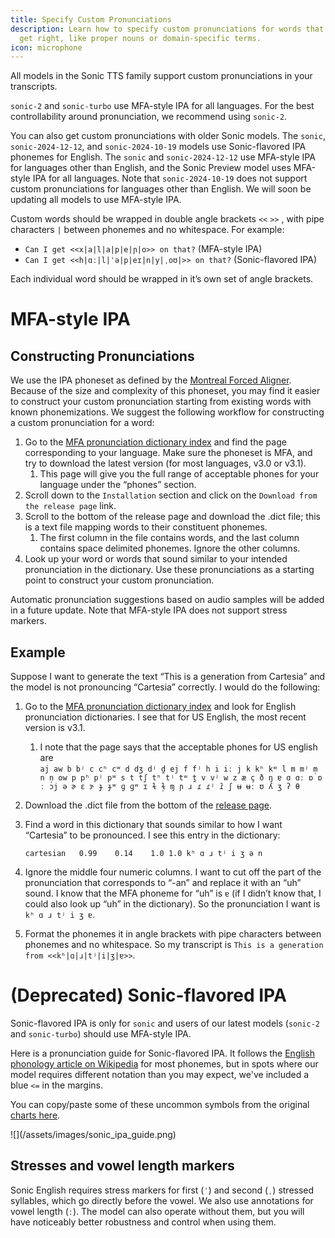 ---
title: Specify Custom Pronunciations
description: Learn how to specify custom pronunciations for words that are hard to
  get right, like proper nouns or domain-specific terms.
icon: microphone
---
All models in the Sonic TTS family support custom pronunciations in your transcripts.

`sonic-2` and `sonic-turbo` use MFA-style IPA for all languages.
For the best controllability around pronunciation, we recommend using `sonic-2`.

You can also get custom pronunciations with older Sonic models.
The `sonic`, `sonic-2024-12-12`, and `sonic-2024-10-19` models use Sonic-flavored IPA phonemes for English.
The `sonic` and `sonic-2024-12-12` use MFA-style IPA for languages other than English, and the Sonic Preview model uses MFA-style IPA for all languages.
Note that `sonic-2024-10-19` does not support custom pronunciations for languages other than English.
We will soon be updating all models to use MFA-style IPA.

Custom words should be wrapped in double angle brackets `<<` `>>` , with pipe characters `|` between phonemes and no whitespace.
For example:

- `Can I get <<x|a|l|a|p|e|ɲ|o>> on that?` (MFA-style IPA)
- `Can I get <<h|ɑː|l|ˈə|p|eɪ|n|y|ˌoʊ|>> on that?` (Sonic-flavored IPA)

Each individual word should be wrapped in it’s own set of angle brackets.

# MFA-style IPA

## Constructing Pronunciations

We use the IPA phoneset as defined by the [Montreal Forced Aligner](https://montreal-forced-aligner.readthedocs.io/en/latest/). Because of the size and complexity of this phoneset, you may find it easier to construct your custom pronunciation starting from existing words with known phonemizations. We suggest the following workflow for constructing a custom pronunciation for a word:

1. Go to the [MFA pronunciation dictionary index](https://mfa-models.readthedocs.io/en/latest/dictionary/index.html) and find the page corresponding to your language. Make sure the phoneset is MFA, and try to download the latest version (for most languages, v3.0 or v3.1).
   1. This page will give you the full range of acceptable phones for your language under the “phones” section.
2. Scroll down to the `Installation` section and click on the `Download from the release page` link.
3. Scroll to the bottom of the release page and download the .dict file; this is a text file mapping words to their constituent phonemes.
   1. The first column in the file contains words, and the last column contains space delimited phonemes. Ignore the other columns.
4. Look up your word or words that sound similar to your intended pronunciation in the dictionary. Use these pronunciations as a starting point to construct your custom pronunciation.

Automatic pronunciation suggestions based on audio samples will be added in a future update. Note that MFA-style IPA does not support stress markers.

## Example

Suppose I want to generate the text “This is a generation from Cartesia” and the model is not pronouncing “Cartesia” correctly. I would do the following:

1. Go to the [MFA pronunciation dictionary index](https://mfa-models.readthedocs.io/en/latest/dictionary/index.html) and look for English pronunciation dictionaries. I see that for US English, the most recent version is v3.1.
   1. I note that the page says that the acceptable phones for US english are `aj aw b bʲ c cʰ cʷ d dʒ dʲ d̪ ej f fʲ h i iː j k kʰ kʷ l m mʲ m̩ n n̩ ow p pʰ pʲ pʷ s t tʃ tʰ tʲ tʷ t̪ v vʲ w z æ ç ð ŋ ɐ ɑ ɑː ɒ ɒː ɔj ə ɚ ɛ ɝ ɟ ɟʷ ɡ ɡʷ ɪ ɫ ɫ̩ ɱ ɲ ɹ ɾ ɾʲ ɾ̃ ʃ ʉ ʉː ʊ ʎ ʒ ʔ θ`
2. Download the .dict file from the bottom of the [release page](https://github.com/MontrealCorpusTools/mfa-models/releases/tag/dictionary-english_us_mfa-v3.1.0).
3. Find a word in this dictionary that sounds similar to how I want “Cartesia” to be pronounced. I see this entry in the dictionary:

   `cartesian	0.99	0.14	1.0	1.0	kʰ ɑ ɹ tʲ i ʒ ə n`

4. Ignore the middle four numeric columns. I want to cut off the part of the pronunciation that corresponds to “-an” and replace it with an “uh” sound. I know that the MFA phoneme for “uh” is `ɐ` (if I didn’t know that, I could also look up “uh” in the dictionary). So the pronunciation I want is `kʰ ɑ ɹ tʲ i ʒ ɐ`.
5. Format the phonemes it in angle brackets with pipe characters between phonemes and no whitespace. So my transcript is `This is a generation from <<kʰ|ɑ|ɹ|tʲ|i|ʒ|ɐ>>`.

# (Deprecated) Sonic-flavored IPA

Sonic-flavored IPA is only for `sonic` and users of our latest models (`sonic-2` and `sonic-turbo`) should use MFA-style IPA.

Here is a pronunciation guide for Sonic-flavored IPA.
It follows the [English phonology article on Wikipedia](https://en.wikipedia.org/wiki/English_phonology) for most phonemes,
but in spots where our model requires different notation than you may expect, we've included a blue `<=` in the margins.

You can copy/paste some of these uncommon symbols from the original [charts here](https://docs.google.com/spreadsheets/d/1OJbiKtxLyodpNPqVfOu43X2HloLsAixTtFppEuQ_4pI/edit?usp=sharing).

<Frame>
![](/assets/images/sonic_ipa_guide.png)
</Frame>

## Stresses and vowel length markers

Sonic English requires stress markers for first (`ˈ`) and second (`ˌ`) stressed syllables, which go directly before the vowel. We also use annotations for vowel length (`ː`). The model can also operate without them, but you will have noticeably better robustness and control when using them.
